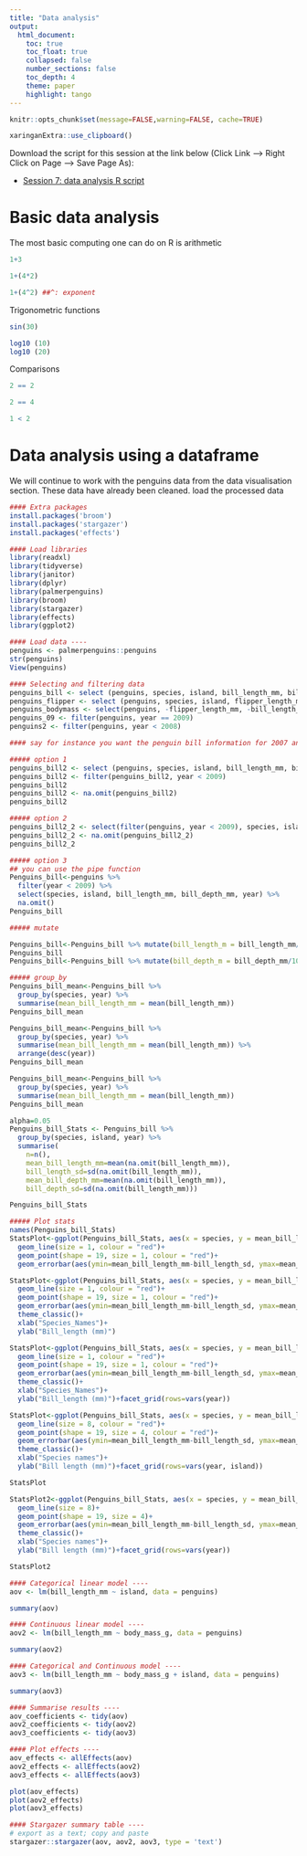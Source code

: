 ```yaml
---
title: "Data analysis"
output:
  html_document:
    toc: true
    toc_float: true
    collapsed: false
    number_sections: false
    toc_depth: 4
    theme: paper
    highlight: tango
---
```


```r
knitr::opts_chunk$set(message=FALSE,warning=FALSE, cache=TRUE)
```

```r
xaringanExtra::use_clipboard()
```

Download the script for this session at the link below (Click Link --> Right Click on Page --> Save Page As):

* [Session 7: data analysis R script](https://raw.githubusercontent.com/jdmwhite/R_Workshop/main/scripts/7_Data_Analysis.R)

# Basic data analysis

The most basic computing one can do on R is arithmetic
```r
1+3

```


```r
1+(4*2)

```
```r
1+(4^2) ##^: exponent

```
Trigonometric functions
```r
sin(30)

```
```r
log10 (10)
log10 (20)

```
Comparisons 

```r
2 == 2

```
```r
2 == 4

```
```r
1 < 2

```


# Data analysis using a dataframe

We will continue to work with the penguins data from the data visualisation section. These data have already been cleaned. 
load the processed data

```r
#### Extra packages 
install.packages('broom')
install.packages('stargazer')
install.packages('effects')

#### Load libraries
library(readxl)
library(tidyverse)
library(janitor)
library(dplyr)
library(palmerpenguins)
library(broom)
library(stargazer)
library(effects)
library(ggplot2)
```

```r
#### Load data ----
penguins <- palmerpenguins::penguins
str(penguins)
View(penguins)
```

```r
#### Selecting and filtering data
penguins_bill <- select (penguins, species, island, bill_length_mm, bill_depth_mm)
penguins_flipper <- select (penguins, species, island, flipper_length_mm)
penguins_bodymass <- select(penguins, -flipper_length_mm, -bill_length_mm, -bill_depth_mm)
penguins_09 <- filter(penguins, year == 2009)
penguins2 <- filter(penguins, year < 2008)

#### say for instance you want the penguin bill information for 2007 and 2008 only

##### option 1
penguins_bill2 <- select (penguins, species, island, bill_length_mm, bill_depth_mm, year)
penguins_bill2 <- filter(penguins_bill2, year < 2009)
penguins_bill2
penguins_bill2 <- na.omit(penguins_bill2)
penguins_bill2

##### option 2
penguins_bill2_2 <- select(filter(penguins, year < 2009), species, island, bill_length_mm, bill_depth_mm, year)
penguins_bill2_2 <- na.omit(penguins_bill2_2)
penguins_bill2_2

##### option 3 
## you can use the pipe function
Penguins_bill<-penguins %>%
  filter(year < 2009) %>%
  select(species, island, bill_length_mm, bill_depth_mm, year) %>% 
  na.omit()
Penguins_bill
```

```r
##### mutate

Penguins_bill<-Penguins_bill %>% mutate(bill_length_m = bill_length_mm/1000) #added a new column with new units for bill_length
Penguins_bill
Penguins_bill<-Penguins_bill %>% mutate(bill_depth_m = bill_depth_mm/1000)

##### group_by
Penguins_bill_mean<-Penguins_bill %>%
  group_by(species, year) %>% 
  summarise(mean_bill_length_mm = mean(bill_length_mm))
Penguins_bill_mean

Penguins_bill_mean<-Penguins_bill %>%
  group_by(species, year) %>% 
  summarise(mean_bill_length_mm = mean(bill_length_mm)) %>% 
  arrange(desc(year))
Penguins_bill_mean

Penguins_bill_mean<-Penguins_bill %>%
  group_by(species, year) %>% 
  summarise(mean_bill_length_mm = mean(bill_length_mm))
Penguins_bill_mean

alpha=0.05
Penguins_bill_Stats <- Penguins_bill %>%
  group_by(species, island, year) %>%
  summarise( 
    n=n(),
    mean_bill_length_mm=mean(na.omit(bill_length_mm)),
    bill_length_sd=sd(na.omit(bill_length_mm)),
    mean_bill_depth_mm=mean(na.omit(bill_length_mm)),
    bill_depth_sd=sd(na.omit(bill_length_mm)))

Penguins_bill_Stats
```

```r
##### Plot stats 
names(Penguins_bill_Stats)
StatsPlot<-ggplot(Penguins_bill_Stats, aes(x = species, y = mean_bill_length_mm))+
  geom_line(size = 1, colour = "red")+
  geom_point(shape = 19, size = 1, colour = "red")+
  geom_errorbar(aes(ymin=mean_bill_length_mm-bill_length_sd, ymax=mean_bill_length_mm+bill_length_sd),width=.5, colour ="black", linetype = "solid")

StatsPlot<-ggplot(Penguins_bill_Stats, aes(x = species, y = mean_bill_length_mm))+
  geom_line(size = 1, colour = "red")+
  geom_point(shape = 19, size = 1, colour = "red")+
  geom_errorbar(aes(ymin=mean_bill_length_mm-bill_length_sd, ymax=mean_bill_length_mm+bill_length_sd),width=.5, colour ="black", linetype = "solid")+
  theme_classic()+
  xlab("Species_Names")+
  ylab("Bill_length (mm)")

StatsPlot<-ggplot(Penguins_bill_Stats, aes(x = species, y = mean_bill_length_mm))+
  geom_line(size = 1, colour = "red")+
  geom_point(shape = 19, size = 1, colour = "red")+
  geom_errorbar(aes(ymin=mean_bill_length_mm-bill_length_sd, ymax=mean_bill_length_mm+bill_length_sd),width=.5, colour ="black", linetype = "solid")+
  theme_classic()+
  xlab("Species_Names")+
  ylab("Bill_length (mm)")+facet_grid(rows=vars(year))

StatsPlot<-ggplot(Penguins_bill_Stats, aes(x = species, y = mean_bill_length_mm))+
  geom_line(size = 8, colour = "red")+
  geom_point(shape = 19, size = 4, colour = "red")+
  geom_errorbar(aes(ymin=mean_bill_length_mm-bill_length_sd, ymax=mean_bill_length_mm+bill_length_sd),width=.1, colour ="black", linetype = "solid")+
  theme_classic()+
  xlab("Species names")+
  ylab("Bill length (mm)")+facet_grid(rows=vars(year, island))

StatsPlot

StatsPlot2<-ggplot(Penguins_bill_Stats, aes(x = species, y = mean_bill_length_mm, col=island))+
  geom_line(size = 8)+
  geom_point(shape = 19, size = 4)+
  geom_errorbar(aes(ymin=mean_bill_length_mm-bill_length_sd, ymax=mean_bill_length_mm+bill_length_sd),width=.1, colour ="black", linetype = "solid")+
  theme_classic()+
  xlab("Species names")+
  ylab("Bill length (mm)")+facet_grid(rows=vars(year))

StatsPlot2

```

```r
#### Categorical linear model ----
aov <- lm(bill_length_mm ~ island, data = penguins)

summary(aov)
```

```r
#### Continuous linear model ----
aov2 <- lm(bill_length_mm ~ body_mass_g, data = penguins)

summary(aov2)
```

```r
#### Categorical and Continuous model ----
aov3 <- lm(bill_length_mm ~ body_mass_g + island, data = penguins)

summary(aov3)
```

```r
#### Summarise results ----
aov_coefficients <- tidy(aov)
aov2_coefficients <- tidy(aov2)
aov3_coefficients <- tidy(aov3)
```

```r
#### Plot effects ----
aov_effects <- allEffects(aov)
aov2_effects <- allEffects(aov2)
aov3_effects <- allEffects(aov3)

plot(aov_effects)
plot(aov2_effects)
plot(aov3_effects)
```

```r
#### Stargazer summary table ----
# export as a text; copy and paste
stargazer::stargazer(aov, aov2, aov3, type = 'text')
```

